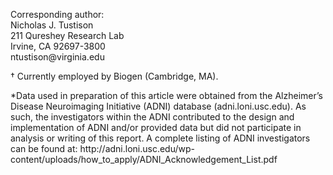 
\begin{centering}

$ $

\vspace{0.1 cm}

\LARGE

{\bf The ANTs Longitudinal Cortical Thickness Pipeline}

\vspace{0.2 cm}

\normalsize

Nicholas J. Tustison$^{1,2}$,
Andrew J. Holbrook$^3$,
Brian B. Avants$^{4\dagger}$,
Jared M. Roberts$^2$,
Philip A. Cook$^4$,
Zachariah M. Reagh$^2$,
James R. Stone$^1$,
Daniel L. Gillen$^3$, and
Michael A. Yassa$^2$
for the Alzheimer's Disease Neuroimaging Initiative*


\vspace{0.25 cm}

\small

$^1$Department of Radiology and Medical Imaging, University of Virginia, Charlottesville, VA

$^2$Department of Neurobiology and Behavior, University of California, Irvine, Irvine, CA

$^3$Department of Statistics, University of California, Irvine, Irvine, CA

$^4$Department of Radiology, University of Pennsylvania, Philadelphia, PA

\end{centering}

\vspace{1.0 cm}

\small

Corresponding author: \
Nicholas J. Tustison \
211 Qureshey Research Lab \
Irvine, CA  92697-3800 \
ntustison@virginia.edu \

\noindent\rule{4cm}{0.4pt}

\footnotesize

${\dagger}$ Currently employed by Biogen (Cambridge, MA).  

*Data used in preparation of this article were obtained from the Alzheimer’s Disease Neuroimaging Initiative (ADNI) database (adni.loni.usc.edu). As such, the investigators within the ADNI contributed to the design and implementation of ADNI and/or provided data but did not participate in analysis or writing of this report. A complete listing of ADNI investigators can be found at: http://adni.loni.usc.edu/wp-content/uploads/how_to_apply/ADNI_Acknowledgement_List.pdf

\newpage

\normalsize
